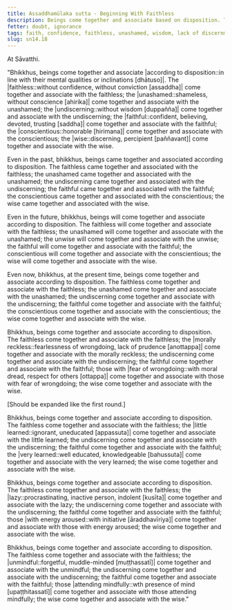 ```yaml
---
title: Assaddhamūlaka sutta - Beginning With Faithless
description: Beings come together and associate based on disposition. The faithless come together and associate with the faithless, and other pairs of dispositions are mentioned.
fetter: doubt, ignorance
tags: faith, confidence, faithless, unashamed, wisdom, lack of discernment, aroused energy, procrastination, lazy, unmindful, mindful, morally reckless, fear of wrongdoing, unlearned, very learned, beings, friendship sn, sn12-21, sn14
slug: sn14.18
---
```


At Sāvatthi.

"Bhikkhus, beings come together and associate |according to disposition::in line with their mental qualities or inclinations [dhātuso]|. The |faithless::without confidence, without conviction [assaddha]| come together and associate with the faithless; the |unashamed::shameless, without conscience [ahirika]| come together and associate with the unashamed; the |undiscerning::without wisdom [duppañña]| come together and associate with the undiscerning; the |faithful::confident, believing, devoted, trusting [saddha]| come together and associate with the faithful; the |conscientious::honorable [hirimana]| come together and associate with the conscientious; the |wise::discerning, percipient [paññavant]| come together and associate with the wise.

Even in the past, bhikkhus, beings came together and associated according to disposition. The faithless came together and associated with the faithless; the unashamed came together and associated with the unashamed; the undiscerning came together and associated with the undiscerning; the faithful came together and associated with the faithful; the conscientious came together and associated with the conscientious; the wise came together and associated with the wise.

Even in the future, bhikkhus, beings will come together and associate according to disposition. The faithless will come together and associate with the faithless; the unashamed will come together and associate with the unashamed; the unwise will come together and associate with the unwise; the faithful will come together and associate with the faithful; the conscientious will come together and associate with the conscientious; the wise will come together and associate with the wise.

Even now, bhikkhus, at the present time, beings come together and associate according to disposition. The faithless come together and associate with the faithless; the unashamed come together and associate with the unashamed; the undiscerning come together and associate with the undiscerning; the faithful come together and associate with the faithful; the conscientious come together and associate with the conscientious; the wise come together and associate with the wise.

Bhikkhus, beings come together and associate according to disposition. The faithless come together and associate with the faithless; the |morally reckless::fearlessness of wrongdoing, lack of prudence [anottappa]| come together and associate with the morally reckless; the undiscerning come together and associate with the undiscerning; the faithful come together and associate with the faithful; those with |fear of wrongdoing::with moral dread, respect for others [ottappa]| come together and associate with those with fear of wrongdoing; the wise come together and associate with the wise.

[Should be expanded like the first round.]

Bhikkhus, beings come together and associate according to disposition. The faithless come together and associate with the faithless; the |little learned::ignorant, uneducated [appassuta]| come together and associate with the little learned; the undiscerning come together and associate with the undiscerning; the faithful come together and associate with the faithful; the |very learned::well educated, knowledgeable [bahussuta]| come together and associate with the very learned; the wise come together and associate with the wise.

Bhikkhus, beings come together and associate according to disposition. The faithless come together and associate with the faithless; the |lazy::procrastinating, inactive person, indolent [kusīta]| come together and associate with the lazy; the undiscerning come together and associate with the undiscerning; the faithful come together and associate with the faithful; those |with energy aroused::with initiative [āraddhavīriya]| come together and associate with those with energy aroused; the wise come together and associate with the wise.

Bhikkhus, beings come together and associate according to disposition. The faithless come together and associate with the faithless; the |unmindful::forgetful, muddle-minded [muṭṭhassatī]| come together and associate with the unmindful; the undiscerning come together and associate with the undiscerning; the faithful come together and associate with the faithful; those |attending mindfully::wth presence of mind [upaṭṭhitassatī]| come together and associate with those attending mindfully; the wise come together and associate with the wise."
